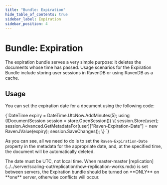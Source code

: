 ```yaml
---
title: "Bundle: Expiration"
hide_table_of_contents: true
sidebar_label: Expiration
sidebar_position: 4
---
```



# Bundle: Expiration

The expiration bundle serves a very simple purpose: it deletes the documents whose time has passed. Usage scenarios for the Expiration Bundle include storing user sessions in RavenDB or using RavenDB as a cache.

## Usage
You can set the expiration date for a document using the following code:

<TabItem value="expiration1" label="expiration1">
<CodeBlock language="csharp">
{`DateTime expiry = DateTime.UtcNow.AddMinutes(5);
using (IDocumentSession session = store.OpenSession())
\{
	session.Store(user);
	session.Advanced.GetMetadataFor(user)["Raven-Expiration-Date"] = new RavenJValue(expiry);
	session.SaveChanges();
\}
`}
</CodeBlock>
</TabItem>

As you can see, all we need to do is to set the `Raven-Expiration-Date` property in the metadata for the appropriate date, and, at the specified time, the document will be automatically deleted.

<Admonition type="note" title="">
The date must be UTC, not local time.
</Admonition>

<Admonition type="warning" title="">
When master-master [replication](../../server/scaling-out/replication/how-replication-works.mdx) is set between servers, the Expiration bundle should be turned on **ONLY** on **one** server, otherwise conflicts will occur.
</Admonition>
